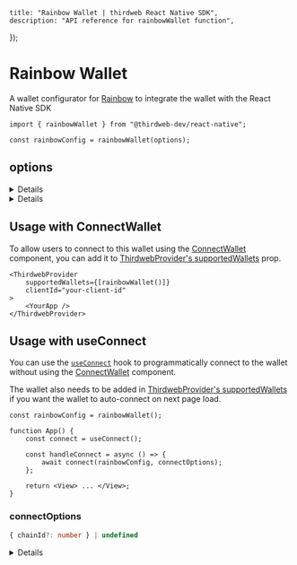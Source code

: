 
	title: "Rainbow Wallet | thirdweb React Native SDK",
	description: "API reference for rainbowWallet function",
});

<WalletsBreadcrumb name="Rainbow" slug="rainbow" />

# Rainbow Wallet

A wallet configurator for [Rainbow](/references/wallets/v2/RainbowWallet) to integrate the wallet with the React Native SDK

```tsx
import { rainbowWallet } from "@thirdweb-dev/react-native";

const rainbowConfig = rainbowWallet(options);
```

<CustomizeWalletConfigurator
	config="rainbowConfig"
	configurator="rainbowWallet"
	connectUI="RainbowConnectUI"
	selectUI="RainbowSelectUI"
/>

## options

<Details summary="projectId" tags={['Recommended']}>

This `projectId` can be obtained at [cloud.walletconnect.com](https://cloud.walletconnect.com/). It is highly recommended to use your own project id and only use the default one for testing purposes.

```ts
rainbowWallet({
	projectId: "your-wallet-connect-project-id",
});
```

</Details>

<Details summary="recommended" tags={['Optional']} >

Show this wallet as "recommended" in the [ConnectWallet Modal](/react-native/v0/connecting-wallets#connect-wallet).

```ts
rainbowWallet({
	recommended: true,
});
```

</Details>

## Usage with ConnectWallet

To allow users to connect to this wallet using the [ConnectWallet](/react-native/v0/connecting-wallets#connect-wallet) component, you can add it to [ThirdwebProvider's supportedWallets](/react-native/v0/connecting-wallets#supported-wallets) prop.

```tsx
<ThirdwebProvider
	supportedWallets={[rainbowWallet()]}
	clientId="your-client-id"
>
	<YourApp />
</ThirdwebProvider>
```

## Usage with useConnect

You can use the [`useConnect`](/references/react-native/v0/useConnect) hook to programmatically connect to the wallet without using the [ConnectWallet](/react-native/v0/connecting-wallets#connect-wallet) component.

The wallet also needs to be added in [ThirdwebProvider's supportedWallets](/react-native/v0/connecting-wallets#supported-wallets) if you want the wallet to auto-connect on next page load.

```tsx
const rainbowConfig = rainbowWallet();

function App() {
	const connect = useConnect();

	const handleConnect = async () => {
		await connect(rainbowConfig, connectOptions);
	};

	return <View> ... </View>;
}
```

### connectOptions

```ts
{ chainId?: number } | undefined
```

<Details summary="chainId" flags={['Optional']}>

If `chainId` is provided, wallet will be connected and immediately switch to network with given `chainId`.

`Chain` object corresponding to this chainId from [@thirdweb-dev/chains](https://www.npmjs.com/package/@thirdweb-dev/chains) package must be specified in ThirdwebProvider's supportedChains prop as shown below

```tsx
import { Polygon } from "@thirdweb-dev/chains";
import { ThirdwebProvider } from "@thirdweb-dev/react-native";

export function YourApp() {
	return (
		<ThirdwebProvider supportedChains={[Polygon]} clientId="your-client-id">
			<App />
		</ThirdwebProvider>
	);
}
```

</Details>
